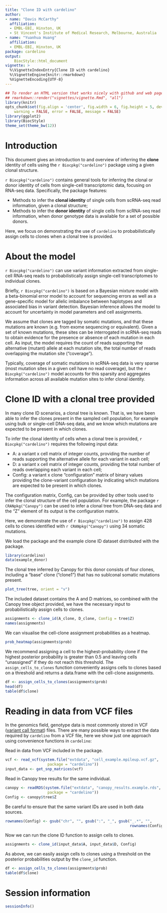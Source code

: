 ```yaml
---
title: "Clone ID with cardelino"
author:
- name: "Davis McCarthy"
  affiliation: 
  - EMBL-EBI, Hinxton, UK
  - St Vincent's Institute of Medical Research, Melbourne, Australia
- name: "Yuanhua Huang"
  affiliation:
  - EMBL-EBI, Hinxton, UK
package: cardelino
output:
    BiocStyle::html_document
vignette: >
  %\VignetteIndexEntry{Clone ID with cardelino}
  %\VignetteEngine{knitr::rmarkdown}
  %VignetteEncoding{UTF-8}
---
```



```r
## To render an HTML version that works nicely with github and web pages, do:
## rmarkdown::render("vignettes/vignette.Rmd", "all")
library(knitr)
opts_chunk$set(fig.align = 'center', fig.width = 6, fig.height = 5, dev = 'png',
    warning = FALSE, error = FALSE, message = FALSE)
library(ggplot2)
library(BiocStyle)
theme_set(theme_bw(12))
```

# Introduction

This document gives an introduction to and overview of inferring the **clone**
identity of cells using the `r Biocpkg("cardelino")` package using a given 
clonal structure.

`r Biocpkg("cardelino")` contains general tools for inferring the clonal or 
donor identity of cells from single-cell transcriptomic data, focusing on 
RNA-seq data. Specifically, the package features:

* Methods to infer the **clonal identity** of single cells from scRNA-seq read 
information, given a clonal structure;
* Methods to infer the **donor identity** of single cells from scRNA-seq read 
information, when donor genotype data is available for a set of possible donors.

Here, we focus on demonstrating the use of `cardelino` to probabilistically 
assign cells to clones when a clonal tree is provided.

# About the model

`r Biocpkg("cardelino")` can use variant information extracted from single-cell 
RNA-seq reads to probabilistically assign single-cell transcriptomes to 
individual clones.

Briefly, `r Biocpkg("cardelino")` is based on a Bayesian mixture model with a 
beta-binomial error model to account for sequencing errors as well as a 
gene-specific model for allelic imbalance between haplotypes and associated bias
in variant detection. Bayesian inference allows the model to account for 
uncertainty in model parameters and cell assignments.

We assume that clones are tagged by somatic mutations, and that these mutations
are known (e.g. from exome sequencing or equivalent). Given a set of known 
mutations, these sites can be interrogated in scRNA-seq reads to obtain evidence 
for the presence or absence of each mutation in each cell. As input, the model 
requires the count of reads supporting the alternative (mutant) allele at each 
mutation site, the total number of reads overlapping the mutation site 
("coverage"). 

Typically, coverage of somatic mutations in scRNA-seq data is very
sparse (most mutation sites in a given cell have no read coverage), but the 
`r Biocpkg("cardelino")` model accounts for this sparsity and aggregates 
information across all available mutation sites to infer clonal identity.

# Clone ID with a clonal tree provided

In many clone ID scenarios, a clonal tree is known. That is, we have been able 
to infer the clones present in the sampled cell population, for example using 
bulk or single-cell DNA-seq data, and we know which mutations are expected to be
present in which clones.

To infer the clonal identity of cells when a clonal tree is provided, 
`r Biocpkg("cardelino")` requires the following input data:

* A: a variant x cell matrix of integer counts, providing the number of reads
supporting the alternative allele for each variant in each cell;
* D: a variant x cell matrix of integer counts, providing the total number of 
reads overlapping each variant in each cell;
* Config: a variant x clone "configuration" matrix of binary values providing 
the clone-variant configuration by indicating which mutations are expected to be 
present in which clones.

The configuration matrix, Config, can be provided by other tools used to infer 
the clonal structure of the cell population. For example, the package 
`r CRANpkg("Canopy")` can be used to infer a clonal tree from DNA-seq data and 
the "Z" element of its output is the configuration matrix.

Here, we demonstrate the use of `r Biocpkg("cardelino")` to assign 428 cells to 
clones identified with `r CRANpkg("Canopy")` using 34 somatic mutations. 

We load the package and the example clone ID dataset distributed with the 
package.

```r
library(cardelino)
data(example_donor)
```

The clonal tree inferred by Canopy for this donor consists of four clones, 
including a "base" clone ("clone1") that has no sublconal somatic mutations 
present.

```r
plot_tree(tree, orient = "v")
```

The included dataset contains the A and D matrices, so combined with the Canopy 
tree object provided, we have the necessary input to probabilistically assign 
cells to clones.

```r
assignments <- clone_id(A_clone, D_clone, Config = tree$Z)
names(assignments)
```

We can visualise the cell-clone assignment probabilities as a heatmap.

```r
prob_heatmap(assignments$prob)
```

We recommend assigning a cell to the highest-probability clone if the highest 
posterior probability is greater than 0.5 and leaving cells "unassigned" if they
do not reach this threshold. The `assign_cells_to_clones` function conveniently
assigns cells to clones based on a threshold and returns a data.frame with the
cell-clone assignments.

```r
df <- assign_cells_to_clones(assignments$prob)
head(df)
table(df$clone)
```

# Reading in data from VCF files

In the genomics field, genotype data is most commonly stored in VCF 
([variant call format](https://github.com/samtools/hts-specs)) files. There are 
many possible ways to extract the data required by `cardelino` from a VCF file,
here we show just one approach using convenience functions in `cardelino`:

Read in data from VCF included in the package. 

```r
vcf <- read_vcf(system.file("extdata", "cell_example.mpileup.vcf.gz", 
                   package = "cardelino"))
input_data <- get_snp_matrices(vcf)
```

Read in Canopy tree results for the same individual.

```r
canopy <- readRDS(system.file("extdata", "canopy_results.example.rds", 
                   package = "cardelino"))
Config <- canopy$tree$Z
```

Be careful to ensure that the same variant IDs are used in both data sources.

```r
rownames(Config) <- gsub("chr", "", gsub(":", "_", gsub("_.*", "", 
                                                        rownames(Config))))
```

Now we can run the clone ID function to assign cells to clones.

```r
assignments <- clone_id(input_data$A, input_data$D, Config)
```

As above, we can easily assign cells to clones using a threshold on the
posterior probabilities output by the `clone_id` function.

```r
df <- assign_cells_to_clones(assignments$prob)
table(df$clone)
```


# Session information {.unnumbered}

```r
sessionInfo()
```
